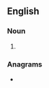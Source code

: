 ==English==

===Noun===
{{head|en|noun form}}

# {{plural of|infighter|lang=en}}

===Anagrams===
* {{anagrams|en|a=efghiinrst|nightfires|reshifting}}